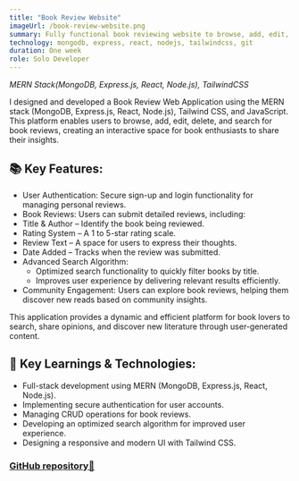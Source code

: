 ```yaml
---
title: "Book Review Website"
imageUrl: /book-review-website.png
summary: Fully functional book reviewing website to browse, add, edit, delete, and search for book reviews.
technology: mongodb, express, react, nodejs, tailwindcss, git
duration: One week
role: Solo Developer
---
```


_MERN Stack(MongoDB, Express.js, React, Node.js), TailwindCSS_

I designed and developed a Book Review Web Application using the MERN stack (MongoDB, Express.js, React, Node.js), Tailwind CSS, and JavaScript. This platform enables users to browse, add, edit, delete, and search for book reviews, creating an interactive space for book enthusiasts to share their insights.

## 📚 Key Features:

- User Authentication: Secure sign-up and login functionality for managing personal reviews.
- Book Reviews: Users can submit detailed reviews, including:
- Title & Author – Identify the book being reviewed.
- Rating System – A 1 to 5-star rating scale.
- Review Text – A space for users to express their thoughts.
- Date Added – Tracks when the review was submitted.
- Advanced Search Algorithm:
  - Optimized search functionality to quickly filter books by title.
  - Improves user experience by delivering relevant results efficiently.
- Community Engagement: Users can explore book reviews, helping them discover new reads based on community insights.

This application provides a dynamic and efficient platform for book lovers to search, share opinions, and discover new literature through user-generated content.

## 🧠 Key Learnings & Technologies:

- Full-stack development using MERN (MongoDB, Express.js, React, Node.js).
- Implementing secure authentication for user accounts.
- Managing CRUD operations for book reviews.
- Developing an optimized search algorithm for improved user experience.
- Designing a responsive and modern UI with Tailwind CSS.

### [GitHub repository🔗](https://github.com/it22219916/BookReviewWebApp)
